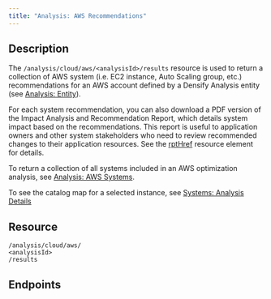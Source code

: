```yaml
---
title: "Analysis: AWS Recommendations"
---
```


## Description

The `/analysis/cloud/aws/<analysisId>/results` resource is used to return a collection of AWS system (i.e. EC2 instance, Auto Scaling group, etc.) recommendations for an AWS account defined by a Densify Analysis entity (see [Analysis: Entity](./Analysis_Entity)).

For each system recommendation, you can also download a PDF version of the Impact Analysis and Recommendation Report, which details system impact based on the recommendations. This report is useful to application owners and other system stakeholders who need to review recommended changes to their application resources. See the [rptHref](#_rptHref) resource element for details.

To return a collection of all systems included in an AWS optimization analysis, see [Analysis: AWS Systems](./Analysis_AWS_Systems).

To see the catalog map for a selected instance, see [Systems: Analysis Details](./Systems_Analysis_Details)

## Resource

```
/analysis/cloud/aws/
<analysisId>
/results
```

## Endpoints

<CardGroup cols={2}>
    <Card title="Get Aws Recommendations" href="/docs-api/WebHelp_Densify_API_Cloud/Content/API_Guide/Analysis_AWS_Results/getAwsRecommendations" arrow/>
</CardGroup>